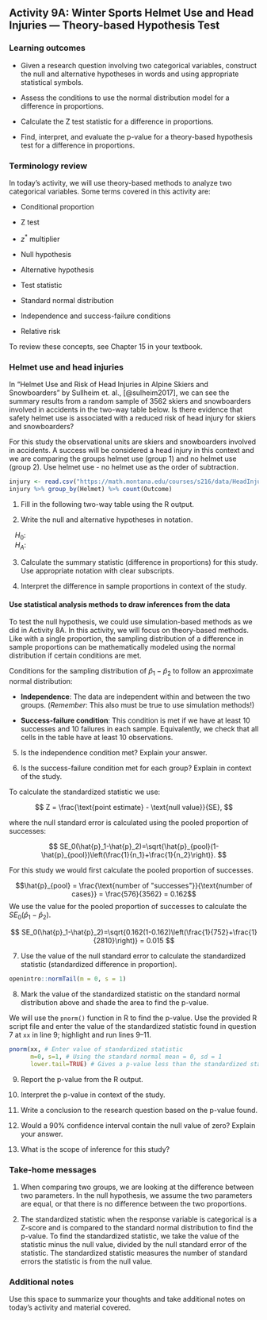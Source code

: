 ## Activity 9A:  Winter Sports Helmet Use and Head Injuries --- Theory-based Hypothesis Test

\setstretch{1}

### Learning outcomes

* Given a research question involving two categorical variables, construct the null and alternative hypotheses
  in words and using appropriate statistical symbols.
  
* Assess the conditions to use the normal distribution model for a difference in proportions.

* Calculate the Z test statistic for a difference in proportions.

* Find, interpret, and evaluate the p-value for a theory-based hypothesis test for a difference in proportions.

### Terminology review
In today's activity, we will use theory-based methods to analyze two categorical variables. Some terms covered in this activity are:

* Conditional proportion

* Z test

* $z^*$ multiplier

* Null hypothesis

* Alternative hypothesis

* Test statistic

* Standard normal distribution

* Independence and success-failure conditions

* Relative risk

To review these concepts, see Chapter 15 in your textbook.

### Helmet use and head injuries

In "Helmet Use and Risk of Head Injuries in Alpine Skiers and Snowboarders" by Sullheim et. al., [@sulheim2017], we can see the summary results from a random sample of 3562 skiers and snowboarders involved in accidents in the two-way table below. Is there evidence that safety helmet use is associated with a reduced risk of head injury for skiers and snowboarders? 

<!-- |                | Helmet Use | No Helmet Use | Total | -->
<!-- |:--------------:|:----------:|:-------------:|:-----:| -->
<!-- | Head Injury    |     96     |      480      |  576  | -->
<!-- | No Head Injury |     656    |      2330     |  2986 | -->
<!-- | Total          |     752    |      2810     |  3562 | -->
For this study the observational units are skiers and snowboarders involved in accidents.  A success will be considered a head injury in this context and we are comparing the groups helmet use (group 1) and no helmet use (group 2).  Use helmet use - no helmet use as the order of subtraction.

```r
injury <- read.csv("https://math.montana.edu/courses/s216/data/HeadInjuries.csv") 
injury %>% group_by(Helmet) %>% count(Outcome)
```

1. Fill in the following two-way table using the R output.

\begin{center}
\begin{tabular}{|c|c|c|c|}\hline
& \multicolumn{2}{|c|}{\textbf{Helmet Use}} & \\ \hline
\textbf{Head Injury} & Yes & No & Total \\ \hline
Head Injury & & & \\ 
 & & & \\ \hline
No Head Injury & & & \\ 
 & & & \\ \hline
 Total & & & \\ 
 & & & \\ \hline
\end{tabular}
\end{center}

2. Write the null and alternative hypotheses in notation. 

|    $H_0$: 
\vspace{0.2in}

|    $H_A$:
\vspace{0.2in}

3. Calculate the summary statistic (difference in proportions) for this study.  Use appropriate notation with clear subscripts.

\vspace{0.8in}

4. Interpret the difference in sample proportions in context of the study.
\vspace{1in}

\newpage

#### Use statistical analysis methods to draw inferences from the data {-}

To test the null hypothesis, we could use simulation-based methods as we did in Activity 8A. In this activity, we will focus on theory-based methods.  Like with a single proportion, the sampling distribution of a difference in sample proportions can be mathematically modeled using the normal distribution if certain conditions are met.

Conditions for the sampling distribution of $\hat{p}_1-\hat{p}_2$ to follow an approximate normal distribution:

* **Independence**: The data are independent within and between the two groups. (*Remember*: This also must be true to use simulation methods!)

* **Success-failure condition**: This condition is met if we have at least 10 successes and 10 failures in each sample. Equivalently, we check that all cells in the table have at least 10 observations. 

5.  Is the independence condition met? Explain your answer.

\vspace{0.4in}

6. Is the success-failure condition met for each group?  Explain in context of the study.

\vspace{0.8in}

To calculate the standardized statistic we use: 

$$
Z = \frac{\text{point estimate} - \text{null value}}{SE},
$$

where the null standard error is calculated using the pooled proportion of successes:

$$
SE_0(\hat{p}_1-\hat{p}_2)=\sqrt{\hat{p}_{pool}(1-\hat{p}_{pool})\left(\frac{1}{n_1}+\frac{1}{n_2}\right)}.
$$

For this study we would first calculate the pooled proportion of successes.

$$\hat{p}_{pool} = \frac{\text{number of "successes"}}{\text{number of cases}} = \frac{576}{3562} = 0.162$$
We use the value for the pooled proportion of successes to calculate the $SE_0(\hat{p}_1 - \hat{p}_2)$.


$$
SE_0(\hat{p}_1-\hat{p}_2)=\sqrt{0.162(1-0.162)\left(\frac{1}{752}+\frac{1}{2810}\right)} = 0.015
$$

7. Use the value of the null standard error to calculate the standardized statistic (standardized difference in proportion).

\vspace{1in}
\newpage

```r
openintro::normTail(m = 0, s = 1)
```

8. Mark the value of the standardized statistic on the standard normal distribution above and shade the area to find the p-value.

\vspace{0.1in}

We will use the `pnorm()` function in R to find the p-value. Use the provided R script file and enter the value of the standardized statistic found in question 7 at `xx` in line 9; highlight and run lines 9--11.

```r
pnorm(xx, # Enter value of standardized statistic
      m=0, s=1, # Using the standard normal mean = 0, sd = 1
      lower.tail=TRUE) # Gives a p-value less than the standardized statistic
```
    

9.  Report the p-value from the R output.
\vspace{0.2in}


10.  Interpret the p-value in context of the study.

\vspace{1in}

11. Write a conclusion to the research question based on the p-value found.

\vspace{0.8in}

12. Would a 90\% confidence interval contain the null value of zero?  Explain your answer.

\vspace{0.8in}
\newpage

13. What is the scope of inference for this study?

\vspace{0.8in}


<!-- ### Impacts on the P-value {-} -->

<!-- Suppose that we want to show that there is a **difference** in true proportion of head injuries for those that wear helmets and those that do not.  -->

<!-- 12.  Write out the alternative hypothesis in notation for this new research question. -->

<!-- \vspace{0.5in} -->

<!-- 13.  How would this impact the p-value?   -->

<!-- \vspace{0.2in} -->

<!-- Suppose in another sample of skiers and snowboarders involved in accidents we saw these results: -->

<!-- |                | Helmet Use | No Helmet Use | Total | -->
<!-- |:--------------:|:----------:|:-------------:|:-----:| -->
<!-- |   Head Injury  |     135    |      674      |  809  | -->
<!-- | No Head Injury |     921    |      3270     |  4191 | -->
<!-- |      Total     |    1056    |      3944     |  5000 | -->

<!-- 14. The standard error for the difference in proportions is 0.013 ($SE(\hat{p}_h - \hat{p}_n) = 0.013$).  Calculate the standardized statistic for this new sample. -->

<!-- \vspace{0.8in} -->

<!-- Use Rstudio find the p-value for this new sample.  Enter the value of the standardized statistic found in question 14 for xx in line 7.  Highlight and run lines 7--9. -->

<!-- ```{r, echo=TRUE, eval=FALSE} -->
<!-- pnorm(xx, # Enter value of standardized statistic -->
<!--       m=0, s=1, # Using the standard normal mean = 0, sd = 1 -->
<!--       lower.tail=TRUE) # Gives a p-value greater than the standardized statistic -->
<!-- ``` -->

<!-- 15.  How does the increase in sample size affect the p-value? -->

<!-- \vspace{0.4in} -->

<!-- 16. Suppose another sample of 3562 skiers and snowboarders was taken.  In this new sample a difference in proportions of head injuries was found to be -0.009, ($\hat{p}_h - \hat{p}_n = -0.009$) with a standard error for the difference in proportions of 0.015, ($SE(\hat{p}_h - \hat{p}_n) = 0.015$).  Calculate the standardized statistic for this new sample. -->

<!-- \newpage -->

<!-- Use Rstudio find the p-value for this new sample.  Enter the value of the standardized statistic found in question 16 for xx in line 12.  Highlight and run lines 12--14. -->

<!-- ```{r, echo=TRUE, eval=FALSE} -->
<!-- pnorm(xx, # Enter value of standardized statistic -->
<!--       m=0, s=1 # Using the standard normal mean = 0, sd = 1 -->
<!--       lower.tail=TRUE) # Gives a p-value greater than the standardized statistic -->
<!-- ``` -->

<!-- 17.  How does a statistic closer to the null value affect the p-value?   -->

<!-- \vspace{0.3in} -->

<!-- 18.  Summarize how each of the following affected the p-value: -->

<!-- a) Switching to a two-sided test. -->

<!-- \vspace{0.4in} -->

<!-- b) Using a smaller sample size. -->

<!-- \vspace{0.4in} -->

<!-- c) Using a sample statistic closer to the null value. -->

<!-- \vspace{0.4in} -->


### Take-home messages

1.	When comparing two groups, we are looking at the difference between two parameters.  In the null hypothesis, we assume the two parameters are equal, or that there is no difference between the two proportions.  

2.  The standardized statistic when the response variable is categorical is a Z-score and is compared to the standard normal distribution to find the p-value.  To find the standardized statistic, we take the value of the statistic minus the null value, divided by the null standard error of the statistic.  The standardized statistic measures the number of standard errors the statistic is from the null value. 

<!-- 3.  The p-value for a two-sided test is approximately two times the value for a one-sided test.  A two-sided test provides less evidence against the null hypothesis. -->

<!-- 4.  The larger the sample size, the smaller the sample to sample variability.  This will result in a larger standardized statistic and more evidence against the null hypothesis. -->

<!-- 5.  The farther the statistic is from the null value, the larger the standardized statistic.  This will result in a smaller p-value and more evidence against the null hypothesis. -->

### Additional notes

Use this space to summarize your thoughts and take additional notes on today's activity and material covered.

\newpage